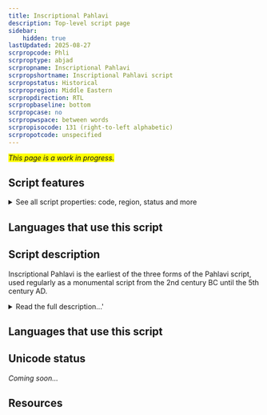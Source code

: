 ```yaml
---
title: Inscriptional Pahlavi
description: Top-level script page
sidebar:
    hidden: true
lastUpdated: 2025-08-27
scrpropcode: Phli
scrproptype: abjad
scrpropname: Inscriptional Pahlavi
scrpropshortname: Inscriptional Pahlavi script
scrpropstatus: Historical
scrpropregion: Middle Eastern
scrpropdirection: RTL
scrpropbaseline: bottom
scrpropcase: no
scrpropwspace: between words
scrpropisocode: 131 (right-to-left alphabetic)
scrpropotcode: unspecified
---
```


<span style='background-color:yellow'>_This page is a work in progress._</span>


## Script features

<details>
<summary> See all script properties: code, region, status and more</summary>
<ScriptInfo />
</details>

## Languages that use this script

<WsList script='Phli' wsMax='5' />

## Script description

Inscriptional Pahlavi is the earliest of the three forms of the Pahlavi script, used regularly as a monumental script from the 2nd century BC until the 5th century AD.

<details>
<summary>Read the full description...'</summary>Later forms of the script were called Psalter Pahlavi and Book Pahlavi. Psalter Pahlavi is so far attested in only two sources, so the bulk of our knowledge is related to the other two forms. The names of these, Inscriptional and Book Pahlavi are somewhat misleading; the Inscriptional form was used on monuments, coins, seals and amulets, as would be expected, but the Book form was used in manuscript texts as well as on stone monuments. The distinction then refers to whether the letters were connected (Book Pahlavi) or unconnected (Inscriptional Pahlavi) rather than to distinct uses of either form.

The three forms of Pahlavi writing were used with significant overlap from the 2nd century BC until the 9th century AD. Pahlavi writing was the principle means of writing the Middle Iranian languages. It was derived from the Imperial Aramaic script used in the Achaemenid (Persian) empire, and was written from right to left. Words were usually separated by a dot. The script has proved difficult for modern-day paleographers to decipher due to confusion between some similar-looking signs, for example _w_, _n_, and _r_, and due to some signs representing multiple sounds. Only consonants were written.

A well-documented characteristic of Pahlavi writing was the use of _heterograms_ (also called _word masks_ or _Aramaeograms_). These were words which were written in the Aramaic language but pronounced as the appropriate Iranian-language word. For example word 'son' was written using the letters BRḪ, after the Aramaic word for son, _breh_ but pronounced as the Middle Iranian word _pus_.

Inscriptional Pahlavi employed nineteen symbols to represent sounds, plus script-specific symbols to represent the numbers 1, 10, 20, 100 and 1000, which could be combined to write other numbers.

Inscriptional Pahlavi letters provided the basis for the Avestan script.
</details>

## Languages that use this script

<WsList script='Phli' wsMax='5' />

## Unicode status

_Coming soon..._

## Resources

<ScriptResources detailSummary='seemore' />

